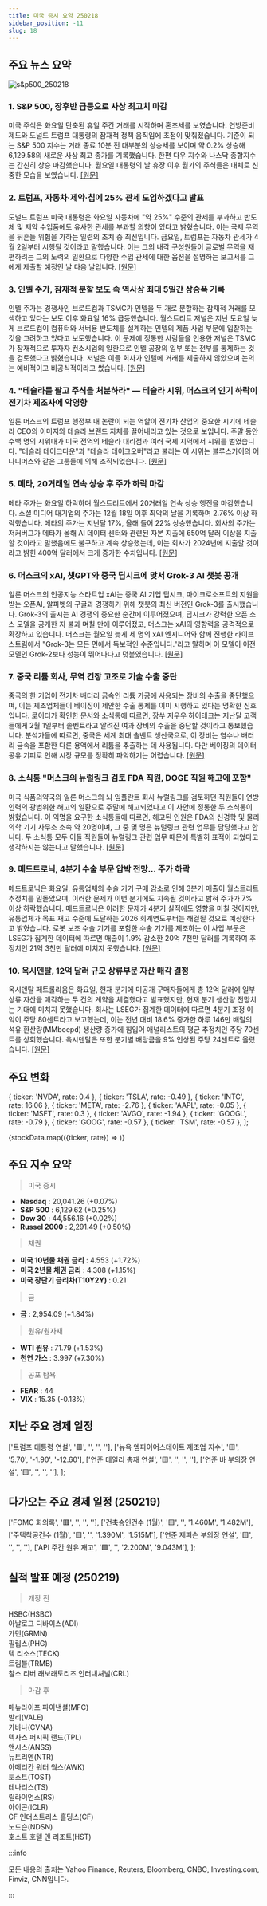 ```yaml
---
title: 미국 증시 요약 250218
sidebar_position: -11
slug: 18
---
```


## 주요 뉴스 요약

![s&p500_250218](/map/250218.png)

### 1. **S&P 500, 장후반 급등으로 사상 최고치 마감**

미국 주식은 화요일 단축된 휴일 주간 거래를 시작하며 혼조세를 보였습니다. 연방준비제도와 도널드 트럼프 대통령의 잠재적 정책 움직임에 초점이 맞춰졌습니다. 기준이 되는 S&P 500 지수는 거래 종료 10분 전 대부분의 상승세를 보이며 약 0.2% 상승해 6,129.58의 새로운 사상 최고 종가를 기록했습니다. 한편 다우 지수와 나스닥 종합지수는 간신히 상승 마감했습니다. 월요일 대통령의 날 휴장 이후 월가의 주식들은 대체로 신중한 모습을 보였습니다. [[원문]](https://finance.yahoo.com/news/live/stock-market-today-sp-500-notches-record-close-with-late-session-leap-174145462.html)

### 2. **트럼프, 자동차·제약·칩에 25% 관세 도입하겠다고 발표**

도널드 트럼프 미국 대통령은 화요일 자동차에 "약 25%" 수준의 관세를 부과하고 반도체 및 제약 수입품에도 유사한 관세를 부과할 의향이 있다고 밝혔습니다. 이는 국제 무역을 뒤흔들 위협을 가하는 일련의 조치 중 최신입니다. 금요일, 트럼프는 자동차 관세가 4월 2일부터 시행될 것이라고 말했습니다. 이는 그의 내각 구성원들이 글로벌 무역을 재편하려는 그의 노력의 일환으로 다양한 수입 관세에 대한 옵션을 설명하는 보고서를 그에게 제출할 예정인 날 다음 날입니다. [[원문]](https://www.reuters.com/business/autos-transportation/trump-auto-tariff-rate-will-be-around-25-2025-02-18/)

### 3. **인텔 주가, 잠재적 분할 보도 속 역사상 최대 5일간 상승폭 기록**

인텔 주가는 경쟁사인 브로드컴과 TSMC가 인텔을 두 개로 분할하는 잠재적 거래를 모색하고 있다는 보도 이후 화요일 16% 급등했습니다. 월스트리트 저널은 지난 토요일 늦게 브로드컴이 컴퓨터와 서버용 반도체를 설계하는 인텔의 제품 사업 부문에 입찰하는 것을 고려하고 있다고 보도했습니다. 이 문제에 정통한 사람들을 인용한 저널은 TSMC가 잠재적으로 투자자 컨소시엄의 일환으로 인텔 공장의 일부 또는 전부를 통제하는 것을 검토했다고 밝혔습니다. 저널은 이들 회사가 인텔에 거래를 제출하지 않았으며 논의는 예비적이고 비공식적이라고 썼습니다. [[원문]](https://finance.yahoo.com/news/intel-stock-posts-biggest-five-day-gain-in-history-amid-report-of-potential-breakup-211825957.html)

### 4. **"테슬라를 팔고 주식을 처분하라" — 테슬라 시위, 머스크의 인기 하락이 전기차 제조사에 악영향**

일론 머스크의 트럼프 행정부 내 논란이 되는 역할이 전기차 산업의 중요한 시기에 테슬라 CEO의 이미지와 테슬라 브랜드 자체를 끌어내리고 있는 것으로 보입니다. 주말 동안 수백 명의 시위대가 미국 전역의 테슬라 대리점과 여러 국제 지역에서 시위를 벌였습니다. "테슬라 테이크다운"과 "테슬라 테이크오버"라고 불리는 이 시위는 블루스카이의 어나니머스와 같은 그룹들에 의해 조직되었습니다. [[원문]](https://finance.yahoo.com/news/sell-your-teslas-dump-your-stock--tesla-protests-musks-tanking-popularity-hit-ev-maker-at-bad-time-193044438.html)

### 5. **메타, 20거래일 연속 상승 후 주가 하락 마감**

메타 주가는 화요일 하락하며 월스트리트에서 20거래일 연속 상승 행진을 마감했습니다. 소셜 미디어 대기업의 주가는 12월 18일 이후 최악의 날을 기록하며 2.76% 이상 하락했습니다. 메타의 주가는 지난달 17%, 올해 들어 22% 상승했습니다. 회사의 주가는 저커버그가 메타가 올해 AI 데이터 센터와 관련된 자본 지출에 650억 달러 이상을 지출할 것이라고 말했음에도 불구하고 계속 상승했는데, 이는 회사가 2024년에 지출할 것이라고 밝힌 400억 달러에서 크게 증가한 수치입니다. [[원문]](https://finance.yahoo.com/news/metas-stock-closes-down-snapping-20-session-winning-streak-211711428.html)

### 6. **머스크의 xAI, 챗GPT와 중국 딥시크에 맞서 Grok-3 AI 챗봇 공개**

일론 머스크의 인공지능 스타트업 xAI는 중국 AI 기업 딥시크, 마이크로소프트의 지원을 받는 오픈AI, 알파벳의 구글과 경쟁하기 위해 챗봇의 최신 버전인 Grok-3를 출시했습니다. Grok-3의 출시는 AI 경쟁의 중요한 순간에 이루어졌으며, 딥시크가 강력한 오픈 소스 모델을 공개한 지 불과 며칠 만에 이루어졌고, 머스크는 xAI의 영향력을 공격적으로 확장하고 있습니다. 머스크는 월요일 늦게 세 명의 xAI 엔지니어와 함께 진행한 라이브 스트림에서 "Grok-3는 모든 면에서 독보적인 수준입니다."라고 말하며 이 모델이 이전 모델인 Grok-2보다 성능이 뛰어나다고 덧붙였습니다. [[원문]](https://www.reuters.com/technology/artificial-intelligence/musks-xai-unveils-grok-3-ai-chatbot-rival-chatgpt-chinas-deepseek-2025-02-18/)

### 7. **중국 리튬 회사, 무역 긴장 고조로 기술 수출 중단**

중국의 한 기업이 전기차 배터리 금속인 리튬 가공에 사용되는 장비의 수출을 중단했으며, 이는 제조업체들이 베이징이 제안한 수출 통제를 이미 시행하고 있다는 명확한 신호입니다. 로이터가 확인한 문서와 소식통에 따르면, 장쑤 지우우 하이테크는 지난달 고객들에게 2월 1일부터 솔벤트라고 알려진 여과 장비의 수출을 중단할 것이라고 통보했습니다. 분석가들에 따르면, 중국은 세계 최대 솔벤트 생산국으로, 이 장비는 염수나 배터리 금속을 포함한 다른 용액에서 리튬을 추출하는 데 사용됩니다. 다만 베이징의 데이터 공유 기피로 인해 시장 규모를 정확히 파악하기는 어렵습니다. [[원문]](https://www.reuters.com/technology/chinese-lithium-company-halts-tech-exports-trade-tensions-build-2025-02-18/)

### 8. **소식통 "머스크의 뉴럴링크 검토 FDA 직원, DOGE 직원 해고에 포함"**

미국 식품의약국의 일론 머스크의 뇌 임플란트 회사 뉴럴링크를 검토하던 직원들이 연방 인력의 광범위한 해고의 일환으로 주말에 해고되었다고 이 사안에 정통한 두 소식통이 밝혔습니다. 이 익명을 요구한 소식통들에 따르면, 해고된 인원은 FDA의 신경학 및 물리의학 기기 사무소 소속 약 20명이며, 그 중 몇 명은 뉴럴링크 관련 업무를 담당했다고 합니다. 두 소식통 모두 이들 직원들이 뉴럴링크 관련 업무 때문에 특별히 표적이 되었다고 생각하지는 않는다고 말했습니다. [[원문]](https://www.reuters.com/world/us/fda-staff-reviewing-musks-neuralink-were-included-doge-employee-firings-sources-2025-02-17/)

### 9. **메드트로닉, 4분기 수술 부문 압박 전망... 주가 하락**

메드트로닉은 화요일, 유통업체의 수술 기기 구매 감소로 인해 3분기 매출이 월스트리트 추정치를 밑돌았으며, 이러한 문제가 이번 분기에도 지속될 것이라고 밝혀 주가가 7% 이상 하락했습니다. 메드트로닉은 이러한 문제가 4분기 실적에도 영향을 미칠 것이지만, 유통업체가 목표 재고 수준에 도달하는 2026 회계연도부터는 해결될 것으로 예상한다고 밝혔습니다. 로봇 보조 수술 기기를 포함한 수술 기기를 제조하는 이 사업 부문은 LSEG가 집계한 데이터에 따르면 매출이 1.9% 감소한 20억 7천만 달러를 기록하여 추정치인 21억 3천만 달러에 미치지 못했습니다. [[원문]](https://www.reuters.com/business/healthcare-pharmaceuticals/medtronic-beats-quarterly-profit-estimates-strong-heart-diabetes-device-sales-2025-02-18/)

### 10. **옥시덴탈, 12억 달러 규모 상류부문 자산 매각 결정**

옥시덴탈 페트롤리움은 화요일, 현재 분기에 미공개 구매자들에게 총 12억 달러에 일부 상류 자산을 매각하는 두 건의 계약을 체결했다고 발표했지만, 현재 분기 생산량 전망치는 기대에 미치지 못했습니다. 회사는 LSEG가 집계한 데이터에 따르면 4분기 조정 이익이 주당 80센트라고 보고했는데, 이는 전년 대비 18.6% 증가한 하루 146만 배럴의 석유 환산량(MMboepd) 생산량 증가에 힘입어 애널리스트의 평균 추정치인 주당 70센트를 상회했습니다. 옥시덴탈은 또한 분기별 배당금을 9% 인상된 주당 24센트로 올렸습니다. [[원문]](https://www.reuters.com/markets/commodities/occidental-petroleum-reports-fourth-quarter-loss-2025-02-18/)

## 주요 변화

  { ticker: 'NVDA', rate: 0.4 },
  { ticker: 'TSLA', rate: -0.49 },
  { ticker: 'INTC', rate: 16.06 },
  { ticker: 'META', rate: -2.76 },
  { ticker: 'AAPL', rate: -0.05 },
  { ticker: 'MSFT', rate: 0.3 },
  { ticker: 'AVGO', rate: -1.94 },
  { ticker: 'GOOGL', rate: -0.79 },
  { ticker: 'GOOG', rate: -0.57 },
  { ticker: 'TSM', rate: -0.57 },
];

{stockData.map(({ticker, rate}) => <StockCardMini key={ticker} ticker={ticker} rate={rate}></StockCardMini>)}

## 주요 지수 요약

> 미국 증시

- **Nasdaq** : 20,041.26 (+0.07%)
- **S&P 500** : 6,129.62 (+0.25%)
- **Dow 30** : 44,556.16 (+0.02%)
- **Russel 2000** : 2,291.49 (+0.50%)

> 채권

- **미국 10년물 채권 금리** : 4.553 (+1.72%)
- **미국 2년물 채권 금리** : 4.308 (+1.15%)
- **미국 장단기 금리차(T10Y2Y)** : 0.21

> 금

- **금** : 2,954.09 (+1.84%)

> 원유/원자재

- **WTI 원유** : 71.79 (+1.53%)
- **천연 가스** : 3.997 (+7.30%)

> 공포 탐욕

- **FEAR** : 44
- **VIX** : 15.35 (-0.13%)

## 지난 주요 경제 일정

  ['트럼프 대통령 연설', '🟥', '', '', ''],
  ['뉴욕 엠파이어스테이트 제조업 지수', '🟨', '5.70', '-1.90', '-12.60'],
  ['연준 데일리 총재 연설', '🟨', '', '', ''],
  ['연준 바 부의장 연설', '🟨', '', '', ''],
];

<EconomicCalendar data={eventsData} />

## 다가오는 주요 경제 일정 (250219)

  ['FOMC 회의록', '🟥', '', '', ''],
  ['건축승인건수 (1월)', '🟨', '', '1.460M', '1.482M'],
  ['주택착공건수 (1월)', '🟨', '', '1.390M', '1.515M'],
  ['연준 제퍼슨 부의장 연설', '🟨', '', '', ''],
  ['API 주간 원유 재고', '🟩', '', '2.200M', '9.043M'],
];

<EconomicCalendar data={nextEventsData} />

## 실적 발표 예정 (250219)

> 개장 전

HSBC(HSBC)  
아날로그 디바이스(ADI)  
가민(GRMN)  
필립스(PHG)  
텍 리소스(TECK)  
트림블(TRMB)  
찰스 리버 래보래토리즈 인터내셔널(CRL)

> 마감 후

매뉴라이프 파이낸셜(MFC)  
발리(VALE)  
카바나(CVNA)  
텍사스 퍼시픽 랜드(TPL)  
앤시스(ANSS)  
뉴트리엔(NTR)  
아메리칸 워터 웍스(AWK)  
토스트(TOST)  
테나리스(TS)  
릴라이언스(RS)  
아이콘(ICLR)  
CF 인더스트리스 홀딩스(CF)  
노드슨(NDSN)  
호스트 호텔 앤 리조트(HST)

:::info

모든 내용의 출처는 Yahoo Finance, Reuters, Bloomberg, CNBC, Investing.com, Finviz, CNN입니다.

:::
